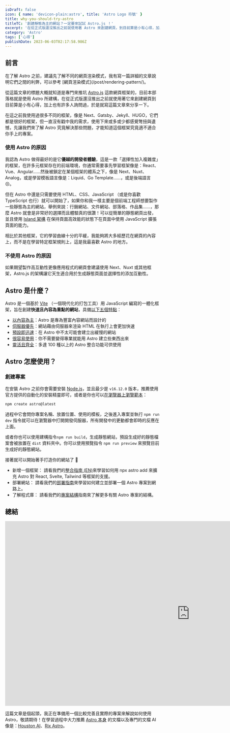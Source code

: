 ```yaml
---
isDraft: false
icon: { name: 'devicon-plain:astro', title: 'Astro Logo 符號' }
title: why-you-should-try-astro
titleTC: '創建靜態為主的網站？一定要來試試 Astro.js ！'
excerpt: '在從正式版還沒推出之前就使用著 Astro 來創建網頁，到目前算是小有心得，加上也有許多人詢問過，於是就寫這篇文章來分享一下'
category: 'Astro'
tags: ['心得']
publishDate: 2023-06-03T02:17:58.986Z
---
```


## 前言

<Info type="info">
  在了解 Astro 之前，建議先了解不同的網頁渲染模式，我有寫一篇詳細的文章說明它們之間的利弊，可以參考
  [網頁渲染模式](/post/rendering-pattern/)。
</Info>

從這篇文章的標題大概就知道是專門來推坑 [Astro.js](https://astro.build/) 這款網頁框架的，目前本部落格就是使用 Astro 所建構，在從正式版還沒推出之前就使用著它來創建網頁到目前算是小有心得，加上也有許多人詢問過，於是就寫這篇文章來分享一下。

在這之前我使用過很多不同的框架，像是 Next、Gatsby、Jekyll、HUGO，它們都是很好的框架，但一直沒有戳中我的需求，使用下來或多或少都感覺彆扭與遺憾，先讓我們來了解 Astro 究竟解決那些問題，才能知道這個框架究竟適不適合你手上的專案。

### 使用 Astro 的原因

我認為 Astro 做得最好的是它**優越的開發者體驗**，這是一款「選擇性加入複雜度」的框架，在許多元框架存在的前端環境，你通常需要事先學習框架像是：React、Vue、Angular……然後被鎖定在某個框架的體系之下，像是 Next、Nuxt、Analog，或是學習模板語言像是：Liquid、Go Template……，或是後端語言 😣。

但在 Astro 中還是只需要使用 HTML、CSS、JavaScript （或是你喜歡 TypeScript 也行）就可以開始了，如果你和我一樣主要是個前端工程師想要製作一些靜態為主的網站，舉例來說：行銷網站、文件網站、部落格、作品集……，那麼 Astro 就會是非常好的選擇而且體驗真的很讚！可以從簡單的靜態網頁出發，並且使用 [Island 架構](https://docs.astro.build/zh-tw/concepts/islands/) 在保持頁面高效能的狀態下在頁面中使用 JavaScript 擴張頁面的能力。

相比於其他框架，它的學習曲線十分的平緩，我能夠將大多經歷花在網頁的內容上，而不是在學習特定框架規則上，這是我最喜歡 Astro 的地方。

### 不使用 Astro 的原因

如果期望製作高互動性更像應用程式的網頁會建議使用 Next、Nuxt 或其他框架，Astro.js 的架構讓它天生適合用於生成靜態頁面並選擇性的添加互動性。

## Astro 是什麼？

Astro 是一個基於 [Vite](https://vitejs.dev/) （一個現代化的打包工具）用 JavaScript 編寫的一體化框架，旨在創建**快速且內容為重點的網站**，具備[以下五個特點](https://docs.astro.build/zh-tw/concepts/why-astro/#astro-%E6%98%AF)：

- [以內容為主](https://docs.astro.build/zh-tw/concepts/why-astro/#%E4%BB%A5%E5%85%A7%E5%AE%B9%E7%82%BA%E4%B8%BB)：Astro 是專為豐富內容網站而設計的
- [伺服器優先](https://docs.astro.build/zh-tw/concepts/why-astro/#%E4%BC%BA%E6%9C%8D%E5%99%A8%E5%84%AA%E5%85%88)：網站藉由伺服器來渲染 HTML 在執行上會更加快速
- [預設即迅速](https://docs.astro.build/zh-tw/concepts/why-astro/#%E9%A0%90%E8%A8%AD%E5%8D%B3%E8%BF%85%E9%80%9F)：在 Astro 中不太可能會建立出緩慢的網站
- [很容易使用](https://docs.astro.build/zh-tw/concepts/why-astro/#%E5%BE%88%E5%AE%B9%E6%98%93%E4%BD%BF%E7%94%A8)：你不需要變得專業就能用 Astro 建立些東西出來
- [靈活且齊全](https://docs.astro.build/zh-tw/concepts/why-astro/#%E9%9D%88%E6%B4%BB%E4%B8%94%E9%BD%8A%E5%85%A8)：多達 100 種以上的 Astro 整合功能可供使用

## Astro 怎麼使用？

### 創建專案

在安裝 Astro 之前你會需要安裝 [Node.js](https://nodejs.org/en/)，並且最少是 `v16.12.0` 版本，推薦使用官方提供的自動化的安裝精靈即可，或者是你也可以[在瀏覽器上瀏覽範本](https://astro.new/latest/)：

```bash
npm create astro@latest
```

過程中它會問你專案名稱、放置位置、使用的模板，之後進入專案並執行 `npm run dev` 指令就可以在瀏覽器中打開開發伺服器，所有開發中的更動都會即時的反應在上面。

或者你也可以使用建構指令`npm run build`，生成靜態網站，預設生成好的靜態檔案會被放置在 `dist` 資料夾中。你可以使用預覽指令 `npm run preview` 來預覽目前生成好的靜態網站。

接著就可以開始著手打造你的網站了 🥳

- 新增一個框架： 請看我們的[整合指南 (EN)](https://docs.astro.build/zh-tw/guides/integrations-guide/)來學習如何用 npx astro add 來擴充 Astro 對 React, Svelte, Tailwind 等框架的支援。
- 部署網站： 請看我們的[部署指南](https://docs.astro.build/zh-tw/guides/deploy/)來學習如何建立並部署一個 Astro 專案到網路上。
- 了解程式庫： 請看我們的[專案結構](https://docs.astro.build/zh-tw/core-concepts/project-structure/)指南來了解更多有關 Astro 專案的結構。

## 總結

<iframe
  loading="lazy"
  width="1200"
  height="600"
  src="https://www.youtube-nocookie.com/embed/dsTXcSeAZq8"
  title="YouTube video player"
  frameborder="0"
  allow="accelerometer; autoplay; clipboard-write; encrypted-media; gyroscope; picture-in-picture; web-share"
  allowfullscreen
></iframe>

這篇文章是個起頭，我正在準備用一個比較完善且實際的專案來解說如何使用 Astro，敬請期待！在學習過程中大力推薦 [Astro 本身](https://docs.astro.build/zh-tw/getting-started/) 的文檔以及專門的文檔 AI 像是：[Houston AI](https://houston.astro.build/)、[Rix Astro](https://hashnode.com/rix/astro)。

